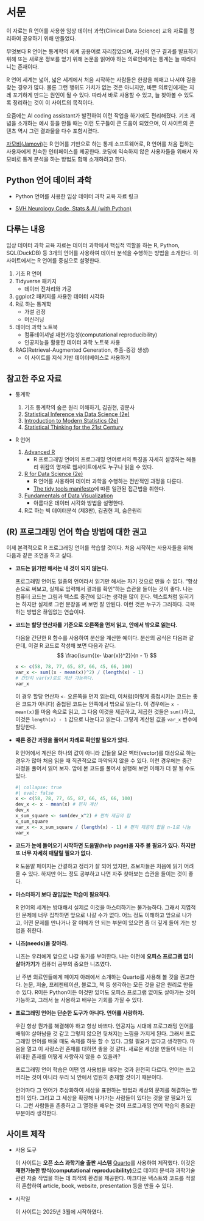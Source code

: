 # 서문 {.unnumbered}

이 자료는 R 언어를 사용한 임상 데이터 과학(Clinical Data Science) 교육 자료를 정리하여 공유하기 위해 만들었다.

무엇보다 R 언어는 통계학의 세계 공용어로 자리잡았으며, 자신의 연구 결과를 발표하기 위해 또는 새로운 정보를 얻기 위해 논문을 읽어야 하는 의료인에게는 통계는 늘 따라다니는 존재이다.

R 언어 세계는 넓어, 넓은 세계에서 처음 시작하는 사람들은 한참을 헤매고 나서야 길을 찾는 경우가 많다. 물론 그런 행위도 가치가 없는 것은 아니지만, 바쁜 의료인에게는 지레 포기하게 만드는 원인이 될 수 있다. 따라서 바로 사용할 수 있고, 늘 찾아볼 수 있도록 정리하는 것이 이 사이트의 목적이다.

요즘에는 AI coding assistant가 발전하여 이런 작업을 하기에도 편리해졌다. 기초 개념을 소개하는 예시 등을 만들 때는 이런 도구들이 큰 도움이 되었으며, 이 사이트의 콘텐츠 역시 그런 결과물을 다수 포함시켰다.

[자모비(Jamovi)](https://www.jamovi.org)는 R 언어를 기반으로 하는 통계 소프트웨어로, R 언어를 처음 접하는 사용자에게 친숙한 인터페이스를 제공한다. 코딩에 익숙하지 않은 사용자들을 위해서 자모비로 통계 분석을 하는 방법도 함께 소개하려고 한다. 


::: {.callout-tip}
## Python 언어 데이터 과학 

- Python 언어를 사용한 임상 데이터 과학 교육 자료 링크

- [SVH Neurology Code, Stats & AI (with Python)](https://cmcvincent-neurology-python.netlify.app/)
:::

## 다루는 내용 

임상 데이터 과학 교육 자료는 데이터 과학에서 핵심적 역할을 하는 R, Python, SQL(DuckDB) 등 3개의 언어를 사용하여 데이터 분석을 수행하는 방법을 소개한다. 이 사이트에서는 R 언어를 중심으로 설명한다. 

1. 기초 R 언어 
2. Tidyverse 패키지
   - 데이터 전처리와 가공
3. ggplot2 패키지를 사용한 데이터 시각화
4. R로 하는 통계학
   - 가설 검정
   - 머신러닝
5. 데이터 과학 노트북
   - 컴퓨테이셔널 재현가능성(computational reproducibility)
   - 인공지능을 활용한 데이터 과학 노트북 사용
6. RAG(Retrieval-Augmented Generation, 추출-증강 생성)
   - 이 사이트를 지식 기반 데이터베이스로 사용하기
  
## 참고한 주요 자료

- 통계학

    1. 기초 통계학의 숨은 원리 이해하기, 김권현, 경문사
    2. [Statistical Inference via Data Science (2e)](https://moderndive.com/v2/)
    3. [Introduction to Modern Statistics (2e)](https://openintro-ims.netlify.app)
    4. [Statistical Thinking for the 21st Century](https://statsthinking21.github.io/statsthinking21-core-site/index.html)

- R 언어

    1.  [Advanced R](https://adv-r.hadley.nz/)
        -   R 프로그래밍 언어의 프로그래밍 언어로서의 특징을 자세히 설명하는 해들리 위캄의 명저로 웹사이트에서도 누구나 읽을 수 있다.

    2.  [R for Data Science (2e)](https://r4ds.hadley.nz/)
        -   R 언어를 사용하여 데이터 과학을 수행하는 전반적인 과정을 다룬다.
        -   [The tidy tools manifesto](https://cran.r-project.org/web/packages/tidyverse/vignettes/manifesto.html)에 따른 일관된 접근법을 취한다.
        
    3.  [Fundamentals of Data Visualization](https://clauswilke.com/dataviz/preface.html)
        -   아름다운 데이터 시각화 방법을 설명한다.

    4. R로 하는 빅 데이터분석 (제3판), 김권현 저, 숨은원리  


## (R) 프로그래밍 언어 학습 방법에 대한 권고

이제 본격적으로 R 프로그래밍 언어를 학습할 것이다. 처음 시작하는 사용자들을 위해 다음과 같은 조언을 하고 싶다.

- **코드는 읽기만 해서는 내 것이 되지 않는다.**

  프로그래밍 언어도 일종의 언어라서 읽기만 해서는 자기 것으로 만들 수 없다. "항상 손으로 써보고, 실제로 입력해서 결과를 확인"하는 습관을 들이는 것이 좋다. 나는 컴퓨터 코드는 그림과 텍스트 중간에 있다는 생각을 많이 한다. 텍스트처럼 읽히기는 하지만 실제로 그런 문장을 써 보면 잘 안된다. 이런 것은 누구가 그러하다. 극복하는 방법은 끊임없는 연습이다. 

- **코드는 할당 연산자를 기준으로 오른쪽을 먼저 읽고, 안에서 밖으로 읽는다.**

  다음을 간단한 R 함수를 사용하여 분산을 계산한 예이다. 분산의 공식은 다음과 같은데, 이걸 R 코드로 작성해 보면 다음과 같다.
  $$
  \frac{\sum{(x- \bar{x})^2}}{n - 1}
  $$
  
  ```r
x <- c(58, 78, 77, 65, 87, 66, 45, 66, 100)
var_x <- sum((x - mean(x))^2) / (length(x) - 1)
# 간단히 var(x)로도 계산 가능하다.
var_x
  ```

  이 경우 할당 연산자 `<-` 오른쪽을 먼저 읽는데, 이처럼(이렇게 중첩시키는 코드는 좋은 코드가 아니다) 중첩된 코드는 안쪽에서 밖으로 읽는다. 이 경우에는 `x - mean(x)`를 마음 속으로 읽고, 그 다음 이것을 제곱하고, 제곱한 것들은 `sum()`하고, 이것은 `length(x) - 1` 값으로 나눈다고 읽는다. 그렇게 계산된 값을 `var_x` 변수에 할당한다. 

- **때론 중간 과정을 풀어서 차례로 확인할 필요가 있다.**

  R 언어에서 계산은 하나의 값이 아니라 값들을 모은 벡터(vector)를 대상으로 하는 경우가 많아 처음 읽을 때 직관적으로 파악되지 않을 수 있다. 이런 경우에는 중간 과정을 풀어서 읽어 보자. 앞에 본 코드를 풀어서 실행해 보면 이해가 더 잘 될 수도 있다. 

  ```r
#| collapse: true
#| eval: false
x <- c(58, 78, 77, 65, 87, 66, 45, 66, 100)
dev_x <- x - mean(x) # 편차 계산
dev_x
x_sum_square <- sum(dev_x^2) # 편차 제곱의 합
x_sum_square
var_x <- x_sum_square / (length(x) - 1) # 편차 제공의 합을 n-1로 나눔
var_x
  ```


- **코드가 눈에 들어오기 시작하면 도움말(help page)을 자주 볼 필요가 있다. 하지만 또 너무 자세히 매달릴 필요가 없다.**
  
  R 도움말 페이지는 간결하고 정리가 잘 되어 있지만, 초보자들은 처음에 읽기 어려울 수 있다. 하지만 어느 정도 공부하고 나면 자주 찾아보는 습관을 들이는 것이 좋다. 

- **마스터하기 보다 끊임없는 학습이 필요하다.**

  R 언어의 세계는 방대해서 실제로 이것을 마스터하기는 불가능하다. 그래서 지엽적인 문제에 너무 집착하면 앞으로 나갈 수가 없다. 어느 정도 이해하고 앞으로 나가고, 어떤 문제를 만나거나 잘 이해가 안 되는 부분이 있으면 좀 더 깊게 들어 가는 방법을 취한다.

- **니즈(needs)을 찾아라.**

  니즈는 우리에게 앞으로 나갈 동기를 부여한다. 나는 이전에 **오피스 프로그램 없이 살아가기**가 컴퓨터 공부의 중요한 니즈였다. 

  난 주변 의료인들에게 페이지 아래에서 소개하는 Quarto를 사용해 볼 것을 권고한다. 논문, 저술, 프레젠테이션, 블로그, 책 등 생각하는 모든 것을 같은 원리로 만들 수 있다. R이든 Python이든 이것만 있어도 오피스 프로그램 없이도 살아가는 것이 가능하고, 그래서 늘 사용하고 배우는 기회를 가질 수 있다.

- **프로그래밍 언어는 단순한 도구가 아니다. 언어를 사랑하자.**

  우린 항상 뭔가를 해결해야 하고 항상 바쁘다. 인공지능 시대에 프로그래밍 언어를 배워야 살아남을 것 같고 그렇지 않으면 뒷처지는 느낌을 가지게 된다. 그래서 프로그래밍 언어를 배울 때도 숙제를 하듯 할 수 있다. 그럴 필요가 없다고 생각한다. 마음을 열고 이 사랑스런 존재를 대하면 좋을 것 같다. 새로운 세상을 만들어 내는 이 위대한 존재를 어떻게 사랑하지 않을 수 있을까? 

  프로그래밍 언어 학습은 어떤 앱 사용법을 배우는 것과 완전히 다르다. 언어는 쓰고 버리는 것이 아니라 우리 뇌 안에서 영원히 존재할 것이기 때문이다. 
  
  언어마다 그 언어가 추상화하여 세상을 표현하는 방법과 세상의 문제를 해결하는 방법이 있다. 그리고 그 세상을 확장해 나가가는 사람들이 있다는 것을 알 필요가 있다. 그런 사람들을 존중하고 그 열정을 배우는 것이 프로그래밍 언어 학습의 중요한 부분이라 생각한다. 




## 사이트 제작 

- 사용 도구

  이 사이트는 **오픈 소스 과학기술 출판 시스템** [Quarto](https://quarto.org)를 사용하여 제작했다. 이것은 **재현가능한 방식(computational reproducibility)**으로 데이터 분석과 과학기술 관련 저술 작업을 하는 데 최적의 환경을 제공한다. 마크다운 텍스트와 코드를 적절히 혼합하여 article, book, website, presentation 등을 만들 수 있다.

- 시작일

  이 사이트는 2025년 3월에 시작하였다.



